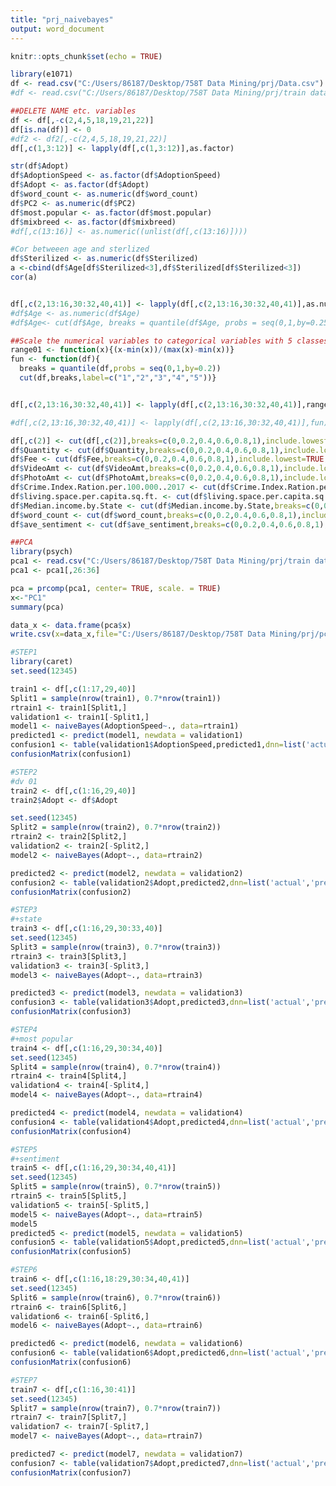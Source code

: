 ---
title: "prj_naivebayes"
output: word_document
---

```{r setup, include=FALSE}
knitr::opts_chunk$set(echo = TRUE)
```

```{r}
library(e1071)
df <- read.csv("C:/Users/86187/Desktop/758T Data Mining/prj/Data.csv")
#df <- read.csv("C:/Users/86187/Desktop/758T Data Mining/prj/train data.csv")

##DELETE NAME etc. variables
df <- df[,-c(2,4,5,18,19,21,22)]
df[is.na(df)] <- 0
#df2 <- df2[,-c(2,4,5,18,19,21,22)]
df[,c(1,3:12)] <- lapply(df[,c(1,3:12)],as.factor)

str(df$Adopt)
df$AdoptionSpeed <- as.factor(df$AdoptionSpeed)
df$Adopt <- as.factor(df$Adopt)
df$word_count <- as.numeric(df$word_count)
df$PC2 <- as.numeric(df$PC2)
df$most.popular <- as.factor(df$most.popular)
df$mixbreed <- as.factor(df$mixbreed)
#df[,c(13:16)] <- as.numeric((unlist(df[,c(13:16)])))

#Cor betweeen age and sterlized
df$Sterilized <- as.numeric(df$Sterilized)
a <-cbind(df$Age[df$Sterilized<3],df$Sterilized[df$Sterilized<3])
cor(a)


df[,c(2,13:16,30:32,40,41)] <- lapply(df[,c(2,13:16,30:32,40,41)],as.numeric)
#df$Age <- as.numeric(df$Age)
#df$Age<- cut(df$Age, breaks = quantile(df$Age, probs = seq(0,1,by=0.25)),label=c("1","2","3","4"))
```

```{r}
##Scale the numerical variables to categorical variables with 5 classes
range01 <- function(x){(x-min(x))/(max(x)-min(x))}
fun <- function(df){
  breaks = quantile(df,probs = seq(0,1,by=0.2))
  cut(df,breaks,label=c("1","2","3","4","5"))}


df[,c(2,13:16,30:32,40,41)] <- lapply(df[,c(2,13:16,30:32,40,41)],range01)

#df[,c(2,13:16,30:32,40,41)] <- lapply(df[,c(2,13:16,30:32,40,41)],fun)

df[,c(2)] <- cut(df[,c(2)],breaks=c(0,0.2,0.4,0.6,0.8,1),include.lowest=TRUE,label=c("1","2","3","4","5"))
df$Quantity <- cut(df$Quantity,breaks=c(0,0.2,0.4,0.6,0.8,1),include.lowest=TRUE,label=c("1","2","3","4","5"))
df$Fee <- cut(df$Fee,breaks=c(0,0.2,0.4,0.6,0.8,1),include.lowest=TRUE,label=c("1","2","3","4","5"))
df$VideoAmt <- cut(df$VideoAmt,breaks=c(0,0.2,0.4,0.6,0.8,1),include.lowest=TRUE,label=c("1","2","3","4","5"))
df$PhotoAmt <- cut(df$PhotoAmt,breaks=c(0,0.2,0.4,0.6,0.8,1),include.lowest=TRUE,label=c("1","2","3","4","5"))
df$Crime.Index.Ration.per.100.000..2017 <- cut(df$Crime.Index.Ration.per.100.000..2017,breaks=c(0,0.2,0.4,0.6,0.8,1),include.lowest=TRUE,label=c("1","2","3","4","5"))
df$living.space.per.capita.sq.ft. <- cut(df$living.space.per.capita.sq.ft.,breaks=c(0,0.2,0.4,0.6,0.8,1),include.lowest=TRUE,label=c("1","2","3","4","5"))
df$Median.income.by.State <- cut(df$Median.income.by.State,breaks=c(0,0.2,0.4,0.6,0.8,1),include.lowest=TRUE,label=c("1","2","3","4","5"))
df$word_count <- cut(df$word_count,breaks=c(0,0.2,0.4,0.6,0.8,1),include.lowest=TRUE,label=c("1","2","3","4","5"))
df$ave_sentiment <- cut(df$ave_sentiment,breaks=c(0,0.2,0.4,0.6,0.8,1),include.lowest=TRUE,label=c("1","2","3","4","5"))
```

```{r}
##PCA
library(psych)
pca1 <- read.csv("C:/Users/86187/Desktop/758T Data Mining/prj/train data.csv")
pca1 <- pca1[,26:36]

pca = prcomp(pca1, center= TRUE, scale. = TRUE)
x<-"PC1"
summary(pca)

data_x <- data.frame(pca$x)
write.csv(x=data_x,file="C:/Users/86187/Desktop/758T Data Mining/prj/pca.csv")
```
```{r}
#STEP1
library(caret)
set.seed(12345)

train1 <- df[,c(1:17,29,40)]
Split1 = sample(nrow(train1), 0.7*nrow(train1))
rtrain1 <- train1[Split1,]
validation1 <- train1[-Split1,]
model1 <- naiveBayes(AdoptionSpeed~., data=rtrain1)
predicted1 <- predict(model1, newdata = validation1)
confusion1 <- table(validation1$AdoptionSpeed,predicted1,dnn=list('actual','predicted'))
confusionMatrix(confusion1)
```


```{r}
#STEP2
#dv 01 
train2 <- df[,c(1:16,29,40)]
train2$Adopt <- df$Adopt

set.seed(12345)
Split2 = sample(nrow(train2), 0.7*nrow(train2))
rtrain2 <- train2[Split2,]
validation2 <- train2[-Split2,]
model2 <- naiveBayes(Adopt~., data=rtrain2)

predicted2 <- predict(model2, newdata = validation2)
confusion2 <- table(validation2$Adopt,predicted2,dnn=list('actual','predicted'))
confusionMatrix(confusion2)
```

```{r}
#STEP3
#+state
train3 <- df[,c(1:16,29,30:33,40)]
set.seed(12345)
Split3 = sample(nrow(train3), 0.7*nrow(train3))
rtrain3 <- train3[Split3,]
validation3 <- train3[-Split3,]
model3 <- naiveBayes(Adopt~., data=rtrain3)

predicted3 <- predict(model3, newdata = validation3)
confusion3 <- table(validation3$Adopt,predicted3,dnn=list('actual','predicted'))
confusionMatrix(confusion3)
```

```{r}
#STEP4
#+most popular
train4 <- df[,c(1:16,29,30:34,40)]
set.seed(12345)
Split4 = sample(nrow(train4), 0.7*nrow(train4))
rtrain4 <- train4[Split4,]
validation4 <- train4[-Split4,]
model4 <- naiveBayes(Adopt~., data=rtrain4)

predicted4 <- predict(model4, newdata = validation4)
confusion4 <- table(validation4$Adopt,predicted4,dnn=list('actual','predicted'))
confusionMatrix(confusion4)
```
```{r}
#STEP5
#+sentiment
train5 <- df[,c(1:16,29,30:34,40,41)]
set.seed(12345)
Split5 = sample(nrow(train5), 0.7*nrow(train5))
rtrain5 <- train5[Split5,]
validation5 <- train5[-Split5,]
model5 <- naiveBayes(Adopt~., data=rtrain5)
model5
predicted5 <- predict(model5, newdata = validation5)
confusion5 <- table(validation5$Adopt,predicted5,dnn=list('actual','predicted'))
confusionMatrix(confusion5)
```

```{r}
#STEP6
train6 <- df[,c(1:16,18:29,30:34,40,41)]
set.seed(12345)
Split6 = sample(nrow(train6), 0.7*nrow(train6))
rtrain6 <- train6[Split6,]
validation6 <- train6[-Split6,]
model6 <- naiveBayes(Adopt~., data=rtrain6)

predicted6 <- predict(model6, newdata = validation6)
confusion6 <- table(validation6$Adopt,predicted6,dnn=list('actual','predicted'))
confusionMatrix(confusion6)
```

```{r}
#STEP7
train7 <- df[,c(1:16,30:41)]
set.seed(12345)
Split7 = sample(nrow(train7), 0.7*nrow(train7))
rtrain7 <- train7[Split7,]
validation7 <- train7[-Split7,]
model7 <- naiveBayes(Adopt~., data=rtrain7)

predicted7 <- predict(model7, newdata = validation7)
confusion7 <- table(validation7$Adopt,predicted7,dnn=list('actual','predicted'))
confusionMatrix(confusion7)
```
